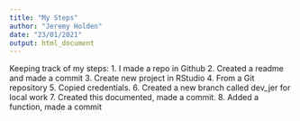 ```yaml
---
title: "My Steps"
author: "Jeremy Holden"
date: "23/01/2021"
output: html_document
---
```


Keeping track of my steps:
1. I made a repo in Github
2. Created a readme and made a commit
3. Create new project in RStudio
4. From a Git repository
5. Copied credentials.
6. Created a new branch called dev_jer for local work
7. Created this documented, made a commit.
8. Added a function, made a commit

